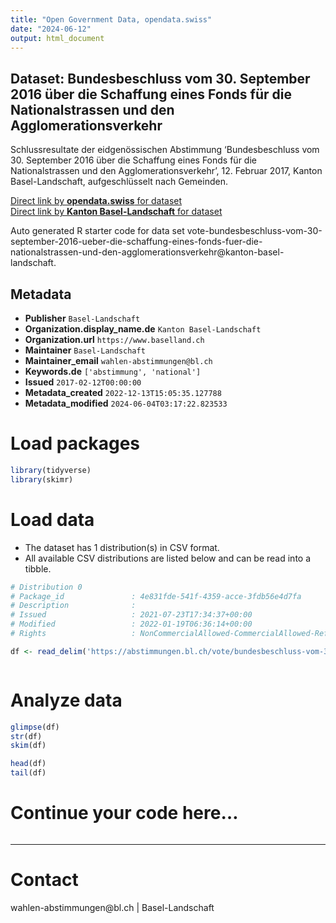 ```yaml
---
title: "Open Government Data, opendata.swiss"
date: "2024-06-12"
output: html_document
---
```


## Dataset: Bundesbeschluss vom 30. September 2016 über die Schaffung eines Fonds für die Nationalstrassen und den Agglomerationsverkehr

Schlussresultate der eidgenössischen Abstimmung 'Bundesbeschluss vom 30. September 2016 über die Schaffung eines Fonds für die Nationalstrassen und den Agglomerationsverkehr', 12. Februar 2017, Kanton Basel-Landschaft, aufgeschlüsselt nach Gemeinden.

[Direct link by **opendata.swiss** for dataset](https://opendata.swiss/de/dataset/bundesbeschluss-vom-30-september-2016-uber-die-schaffung-eines-fonds-fur-die-nationalstrassen-u)<br>
[Direct link by **Kanton Basel-Landschaft** for dataset](https://abstimmungen.bl.ch/vote/bundesbeschluss-vom-30-september-2016-ueber-die-schaffung-eines-fonds-fuer-die-nationalstrassen-und-den-agglomerationsverkehr/data)

Auto generated R starter code for data set vote-bundesbeschluss-vom-30-september-2016-ueber-die-schaffung-eines-fonds-fuer-die-nationalstrassen-und-den-agglomerationsverkehr@kanton-basel-landschaft.

## Metadata

- **Publisher** `Basel-Landschaft`
- **Organization.display_name.de** `Kanton Basel-Landschaft`
- **Organization.url** `https://www.baselland.ch`
- **Maintainer** `Basel-Landschaft`
- **Maintainer_email** `wahlen-abstimmungen@bl.ch`
- **Keywords.de** `['abstimmung', 'national']`
- **Issued** `2017-02-12T00:00:00`
- **Metadata_created** `2022-12-13T15:05:35.127788`
- **Metadata_modified** `2024-06-04T03:17:22.823533`


# Load packages

```r

library(tidyverse)
library(skimr)

```

# Load data

-   The dataset has 1 distribution(s) in CSV format.
-   All available CSV distributions are listed below and can be read into a tibble.

```r

# Distribution 0
# Package_id               : 4e831fde-541f-4359-acce-3fdb56e4d7fa
# Description              : 
# Issued                   : 2021-07-23T17:34:37+00:00
# Modified                 : 2022-01-19T06:36:14+00:00
# Rights                   : NonCommercialAllowed-CommercialAllowed-ReferenceRequired

df <- read_delim('https://abstimmungen.bl.ch/vote/bundesbeschluss-vom-30-september-2016-ueber-die-schaffung-eines-fonds-fuer-die-nationalstrassen-und-den-agglomerationsverkehr/data-csv')



```

# Analyze data

```r

glimpse(df)
str(df)
skim(df)

head(df)
tail(df)

```

# Continue your code here...

```r

```

------------------------------------------------------------------------

# Contact

wahlen-abstimmungen@bl.ch | Basel-Landschaft
